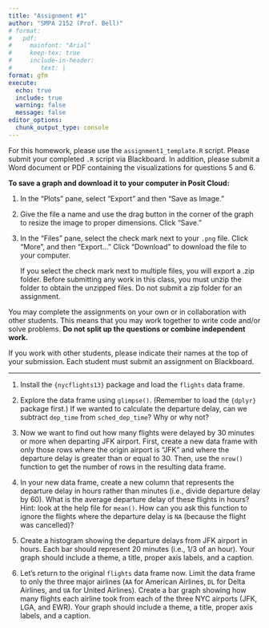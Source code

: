 ```yaml
---
title: "Assignment #1"
author: "SMPA 2152 (Prof. Bell)"
# format:
#   pdf:
#     mainfont: "Arial"
#     keep-tex: true
#     include-in-header:
#        text: |
format: gfm
execute:
  echo: true
  include: true
  warning: false
  message: false
editor_options: 
  chunk_output_type: console
---
```

\vspace{-3em}

For this homework, please use the `assignment1_template.R` script. Please submit your completed `.R` script via Blackboard. In addition, please submit a Word document or PDF containing the visualizations for questions 5 and 6.

**To save a graph and download it to your computer in Posit Cloud:**

1. In the "Plots" pane, select "Export" and then "Save as Image."
2. Give the file a name and use the drag button in the corner of the graph to resize the image to proper dimensions. Click "Save."
3. In the "Files" pane, select the check mark next to your `.png` file. Click "More", and then "Export..." Click "Download" to download the file to your computer.

    If you select the check mark next to multiple files, you will export a .zip folder. Before submitting any work in this class, you must unzip the folder to obtain the unzipped files. Do not submit a zip folder for an assignment.

You may complete the assignments on your own or in collaboration with other students. This means that you may work together to write code and/or solve problems. **Do not split up the questions or combine independent work.**

If you work with other students, please indicate their names at the top of your submission. Each student must submit an assignment on Blackboard.
\vspace{-1em}

---

1. Install the `{nycflights13}` package and load the `flights` data frame.

2. Explore the data frame using `glimpse()`. (Remember to load the `{dplyr}` package first.) If we wanted to calculate the departure delay, can we subtract `dep_time` from `sched_dep_time`? Why or why not?

3. Now we want to find out how many flights were delayed by 30 minutes or more when departing JFK airport. First, create a new data frame with only those rows where the origin airport is "JFK" and where the departure delay is greater than or equal to 30. Then, use the `nrow()` function to get the number of rows in the resulting data frame.

4. In your new data frame, create a new column that represents the departure delay in hours rather than minutes (i.e., divide departure delay by 60). What is the average departure delay of these flights in hours? Hint: look at the help file for `mean()`. How can you ask this function to ignore the flights where the departure delay is `NA` (because the flight was cancelled)?

5. Create a histogram showing the departure delays from JFK airport in hours. Each bar should represent 20 minutes (i.e., 1/3 of an hour). Your graph should include a theme, a title, proper axis labels, and a caption.

6. Let's return to the original `flights` data frame now. Limit the data frame to only the three major airlines (`AA` for American Airlines, `DL` for Delta Airlines, and `UA` for United Airlines). Create a bar graph showing how many flights each airline took from each of the three NYC airports (JFK, LGA, and EWR). Your graph should include a theme, a title, proper axis labels, and a caption.